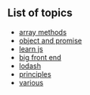 ## List of topics

- [array methods](/array-methods)
- [object and promise](/object-and-promise)
- [learn js](/learn-js)
- [big front end](/big-front-end)
- [lodash](/lodash)
- [principles](/principles)
- [various](/various)
